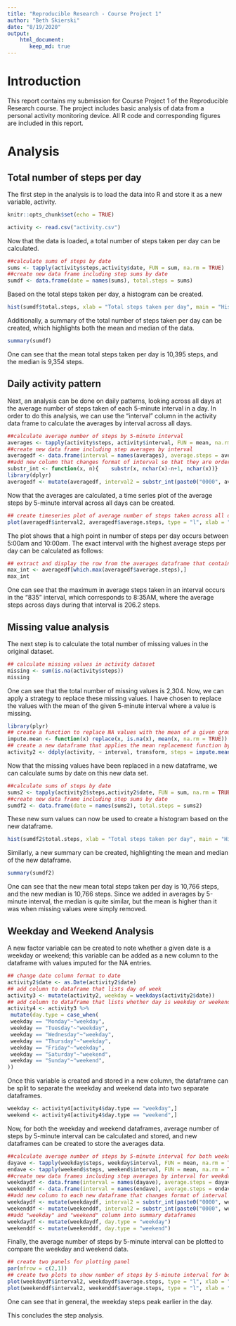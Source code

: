 ```yaml
---
title: "Reproducible Research - Course Project 1"
author: "Beth Skierski"
date: "8/19/2020"
output: 
    html_document:
       keep_md: true
---
```


# Introduction
This report contains my submission for Course Project 1 of the Reproducible Research course. The project includes basic analysis of data from a personal activity monitoring device. All R code and corresponding figures are included in this report.

# Analysis

## Total number of steps per day

The first step in the analysis is to load the data into R and store it as a new variable, activity.

```r
knitr::opts_chunk$set(echo = TRUE)
```

```r
activity <- read.csv("activity.csv") 
```
Now that the data is loaded, a total number of steps taken per day can be calculated.

```r
##calculate sums of steps by date
sums <- tapply(activity$steps,activity$date, FUN = sum, na.rm = TRUE)
##create new data frame including step sums by date
sumdf <- data.frame(date = names(sums), total.steps = sums)
```

Based on the total steps taken per day, a histogram can be created.

```r
hist(sumdf$total.steps, xlab = "Total steps taken per day", main = "Histogram of total steps taken per day")
```

Additionally, a summary of the total number of steps taken per day can be created, which highlights both the mean and median of the data.

```r
summary(sumdf)
```

One can see that the mean total steps taken per day is 10,395 steps, and the median is 9,354 steps.

## Daily activity pattern

Next, an analysis can be done on daily patterns, looking across all days at the average number of steps taken of each 5-minute interval in a day. In order to do this analysis, we can use the "interval" column in the activity data frame to calculate the averages by interval across all days.

```r
##calculate average number of steps by 5-minute interval
averages <- tapply(activity$steps, activity$interval, FUN = mean, na.rm = TRUE)
##create new data frame including step averages by interval
averagedf <- data.frame(interval = names(averages), average.steps = averages)
##add new column that changes format of interval so that they are ordered properly, by ensuring all have 4 digits
substr_int <- function(x, n){    substr(x, nchar(x)-n+1, nchar(x))}
library(dplyr)
averagedf <- mutate(averagedf, interval2 = substr_int(paste0("0000", averagedf[,1]), 4))
```

Now that the averages are calculated, a time series plot of the average steps by 5-minute interval across all days can be created.

```r
## create timeseries plot of average number of steps taken across all days by 5-minute interval
plot(averagedf$interval2, averagedf$average.steps, type = "l", xlab = "5 minute interval", ylab = "Average steps taken", main = "Steps taken by 5- minute interval, across days")
```

The plot shows that a high point in number of steps per day occurs between 5:00am and 10:00am. The exact interval with the highest average steps per day can be calculated as follows:

```r
## extract and display the row from the averages dataframe that contains the max average number of steps in a given interval
max_int <- averagedf[which.max(averagedf$average.steps),]
max_int
```

One can see that the maximum in average steps taken in an interval occurs in the "835" interval, which corresponds to 8:35AM, where the average steps across days during that interval is 206.2 steps.

## Missing value analysis

The next step is to calculate the total number of missing values in the original dataset.

```r
## calculate missing values in activity dataset
missing <- sum(is.na(activity$steps))
missing
```

One can see that the total number of missing values is 2,304. Now, we can apply a strategy to replace these missing values. I have chosen to replace the values with the mean of the given 5-minute interval where a value is missing.

```r
library(plyr)
## create a function to replace NA values with the mean of a given group
impute.mean <- function(x) replace(x, is.na(x), mean(x, na.rm = TRUE))
## create a new dataframe that applies the mean replacement function by 5-minute interval
activity2 <- ddply(activity, ~ interval, transform, steps = impute.mean(steps))

```

Now that the missing values have been replaced in a new dataframe, we can calculate sums by date on this new data set.

```r
##calculate sums of steps by date
sums2 <- tapply(activity2$steps,activity2$date, FUN = sum, na.rm = TRUE)
##create new data frame including step sums by date
sumdf2 <- data.frame(date = names(sums2), total.steps = sums2)
```

These new sum values can now be used to create a histogram based on the new dataframe.

```r
hist(sumdf2$total.steps, xlab = "Total steps taken per day", main = "Histogram of total steps taken per day with NA values replaced")
```

Similarly, a new summary can be created, highlighting the mean and median of the new dataframe.

```r
summary(sumdf2)
```

One can see that the new mean total steps taken per day is 10,766 steps, and the new median is 10,766 steps. Since we added in averages by 5-minute interval, the median is quite similar, but the mean is higher than it was when missing values were simply removed. 

## Weekday and Weekend Analysis

A new factor variable can be created to note whether a given date is a weekday or weekend; this variable can be added as a new column to the dataframe with values imputed for the NA entries.

```r

## change date column format to date
activity2$date <- as.Date(activity2$date)
## add column to dataframe that lists day of week
activity3 <- mutate(activity2, weekday = weekdays(activity2$date))
## add column to dataframe that lists whether day is weekday or weekend
activity4 <- activity3 %>%
 mutate(day.type = case_when(
 weekday == "Monday"~"weekday",
 weekday == "Tuesday"~"weekday",
 weekday == "Wednesday"~"weekday",
 weekday == "Thursday"~"weekday",
 weekday == "Friday"~"weekday",
 weekday == "Saturday"~"weekend",
 weekday == "Sunday"~"weekend",
))
```

Once this variable is created and stored in a new column, the dataframe can be split to separate the weekday and weekend data into two separate dataframes.

```r
weekday <- activity4[activity4$day.type == "weekday",]
weekend <- activity4[activity4$day.type == "weekend",]
```

Now, for both the weekday and weekend dataframes, average number of steps by 5-minute interval can be calculated and stored, and new dataframes can be created to store the averages data.

```r
##calculate average number of steps by 5-minute interval for both weekend and weekday data sets
dayave <- tapply(weekday$steps, weekday$interval, FUN = mean, na.rm = TRUE)
endave <- tapply(weekend$steps, weekend$interval, FUN = mean, na.rm = TRUE)
##create new data frames including step averages by interval for weekday and weekend data sets
weekdaydf <- data.frame(interval = names(dayave), average.steps = dayave)
weekenddf <- data.frame(interval = names(endave), average.steps = endave)
##add new column to each new dataframe that changes format of interval so that they are ordered properly, by ensuring all have 4 digits
weekdaydf <- mutate(weekdaydf, interval2 = substr_int(paste0("0000", weekdaydf[,1]), 4))
weekenddf <- mutate(weekenddf, interval2 = substr_int(paste0("0000", weekenddf[,1]), 4))
##add "weekday" and "weekend" column into summary dataframes
weekdaydf <- mutate(weekdaydf, day.type = "weekday")
weekenddf <- mutate(weekenddf, day.type = "weekend")
```

Finally, the average number of steps by 5-minute interval can be plotted to compare the weekday and weekend data.
```r
## create two panels for plotting panel 
par(mfrow = c(2,1))
## create two plots to show number of steps by 5-minute interval for both weekdays and weekends
plot(weekdaydf$interval2, weekdaydf$average.steps, type = "l", xlab = "5 minute interval", ylab = "Average steps taken", main = "Weekday steps by 5-min interval")
plot(weekenddf$interval2, weekenddf$average.steps, type = "l", xlab = "5 minute interval", ylab = "Average steps taken", main = "Weekend steps by 5-min interval")

```

One can see that in general, the weekday steps peak earlier in the day.

This concludes the step analysis.